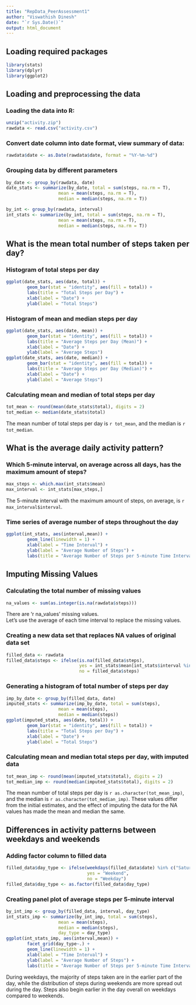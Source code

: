 ```yaml
---
title: "RepData_PeerAssessment1"
author: "Viswathish Dinesh"
date: "`r Sys.Date()`"
output: html_document
---
```


## Loading required packages
```r
library(stats)
library(dplyr)
library(ggplot2)
```

## Loading and preprocessing the data

### Loading the data into R:
```r
unzip("activity.zip")
rawdata <- read.csv("activity.csv")
```

### Convert date column into date format, view summary of data:
```r
rawdata$date <- as.Date(rawdata$date, format = "%Y-%m-%d")
```

### Grouping data by different parameters
```r
by_date <- group_by(rawdata, date)
date_stats <- summarize(by_date, total = sum(steps, na.rm = T),
                    mean = mean(steps, na.rm = T),
                    median = median(steps, na.rm = T))

by_int <- group_by(rawdata, interval)
int_stats <- summarize(by_int, total = sum(steps, na.rm = T),
                    mean = mean(steps, na.rm = T),
                    median = median(steps, na.rm = T))
```

## What is the mean total number of steps taken per day?

### Histogram of total steps per day
```r
ggplot(date_stats, aes(date, total)) + 
        geom_bar(stat = "identity", aes(fill = total)) + 
        labs(title = "Total Steps per Day") + 
        xlab(label = "Date") + 
        ylab(label = "Total Steps")
```

### Histogram of mean and median steps per day
```r
ggplot(date_stats, aes(date, mean)) + 
        geom_bar(stat = "identity", aes(fill = total)) + 
        labs(title = "Average Steps per Day (Mean)") + 
        xlab(label = "Date") + 
        ylab(label = "Average Steps")
ggplot(date_stats, aes(date, median)) + 
        geom_bar(stat = "identity", aes(fill = total)) + 
        labs(title = "Average Steps per Day (Median)") + 
        xlab(label = "Date") + 
        ylab(label = "Average Steps")
```

### Calculating mean and median of total steps per day
```r
tot_mean <- round(mean(date_stats$total), digits = 2)
tot_median <- median(date_stats$total)
```
The mean number of total steps per day is `r tot_mean`, and the median is `r tot_median`.

## What is the average daily activity pattern?

### Which 5-minute interval, on average across all days, has the maximum amount of steps?
```r
max_steps <- which.max(int_stats$mean)
max_interval <- int_stats[max_steps,]
```
The 5-minute interval with the maximum amount of steps, on average, is `r max_interval$interval`.

### Time series of average number of steps throughout the day
```r
ggplot(int_stats, aes(interval,mean)) + 
        geom_line(linewidth = 1) +
        xlab(label = "Time Interval") +
        ylab(label = "Average Number of Steps") +
        labs(title = "Average Number of Steps per 5-minute Time Interval")
```


## Imputing Missing Values

### Calculating the total number of missing values
```r
na_values <- sum(as.integer(is.na(rawdata$steps)))
```
There are 'r na_values' missing values.  
Let's use the average of each time interval to replace the missing values.

### Creating a new data set that replaces NA values of original data set
```r
filled_data <- rawdata
filled_data$steps <- ifelse(is.na(filled_data$steps),
                            yes = int_stats$mean[int_stats$interval %in% filled_data$interval],
                            no = filled_data$steps)
```

### Generating a histogram of total number of steps per day
```r
imp_by_date <- group_by(filled_data, date)
imputed_stats <- summarize(imp_by_date, total = sum(steps),
                    mean = mean(steps),
                    median = median(steps))
ggplot(imputed_stats, aes(date, total)) + 
        geom_bar(stat = "identity", aes(fill = total)) + 
        labs(title = "Total Steps per Day") + 
        xlab(label = "Date") + 
        ylab(label = "Total Steps")
```

### Calculating mean and median total steps per day, with imputed data
```r
tot_mean_imp <- round(mean(imputed_stats$total), digits = 2)
tot_median_imp <- round(median(imputed_stats$total), digits = 2)
```
The mean number of total steps per day is `r as.character(tot_mean_imp)`, and the median is `r as.character(tot_median_imp)`. These values differ from the initial estimates, and the effect of imputing the data for the NA values has made the mean and median the same.

## Differences in activity patterns between weekdays and weekends

### Adding factor column to filled data
```r
filled_data$day_type <- ifelse(weekdays(filled_data$date) %in% c("Saturday", "Sunday"),
                               yes = "Weekend",
                               no = "Weekday")
filled_data$day_type <- as.factor(filled_data$day_type)
```

### Creating panel plot of average steps per 5-minute interval
```r
by_int_imp <- group_by(filled_data, interval, day_type)
int_stats_imp <- summarize(by_int_imp, total = sum(steps),
                    mean = mean(steps),
                    median = median(steps),
                    day_type = day_type)
ggplot(int_stats_imp, aes(interval,mean)) + 
        facet_grid(day_type~.) +
        geom_line(linewidth = 1) +
        xlab(label = "Time Interval") +
        ylab(label = "Average Number of Steps") +
        labs(title = "Average Number of Steps per 5-minute Time Interval")
```

During weekdays, the majority of steps taken are in the earlier part of the day, while the distribution of steps during weekends are more spread out during the day. Steps also begin earlier in the day overall on weekdays compared to weekends.